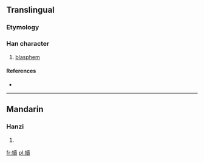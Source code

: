 ==Translingual==

===Etymology===
{{Han compound|女|賣|c1=s|c2=p|t1=female|ls=psc}}

===Han character===
{{Han char|rn=38|rad=女|as=15|sn=18|four=|canj=女土田金 (VGWC)}}

#  [[blasphem]]

====References====
* {{Han ref|kx=0273.280|dkj=06860|dj=0541.370|hdz=21088.090|uh=5B3B|ud=23355}}

----

==Mandarin==

===Hanzi===
{{cmn-hanzi|pin=[[dú]] ([[du2]])|wg=tu<sup>2</sup>}}

# {{defn|lang=cmn|sort=女15}}

[[fr:嬻]]
[[pl:嬻]]